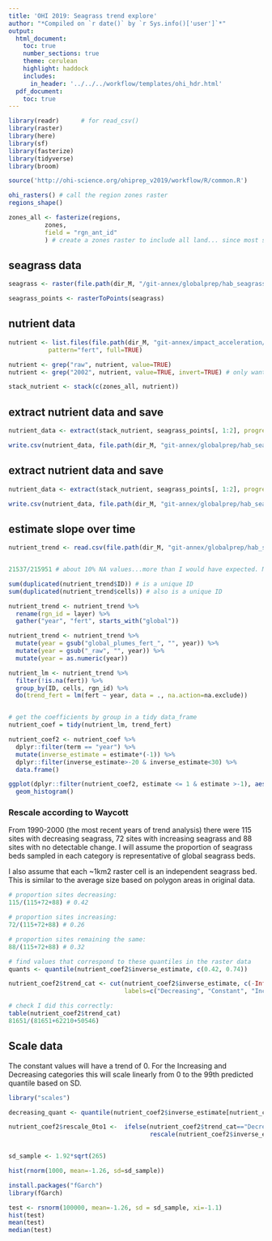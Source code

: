 ```yaml
---
title: 'OHI 2019: Seagrass trend explore'
author: "*Compiled on `r date()` by `r Sys.info()['user']`*"
output: 
  html_document:
    toc: true
    number_sections: true
    theme: cerulean
    highlight: haddock
    includes: 
      in_header: '../../../workflow/templates/ohi_hdr.html'
  pdf_document:
    toc: true
---
```



```r

library(readr)      # for read_csv()
library(raster)
library(here)
library(sf)
library(fasterize)
library(tidyverse)
library(broom)

source('http://ohi-science.org/ohiprep_v2019/workflow/R/common.R')

ohi_rasters() # call the region zones raster
regions_shape()

zones_all <- fasterize(regions,
          zones,
          field = "rgn_ant_id"
          ) # create a zones raster to include all land... since most salt marsh probably isn't in the eez
```

## seagrass data
```r

seagrass <- raster(file.path(dir_M, "/git-annex/globalprep/hab_seagrass/v2019/int/combined_pt_py_adjusted.tif"))

seagrass_points <- rasterToPoints(seagrass)

```


## nutrient data

```r

nutrient <- list.files(file.path(dir_M, "git-annex/impact_acceleration/stressors/land_based/int"),
           pattern="fert", full=TRUE)

nutrient <- grep("raw", nutrient, value=TRUE)
nutrient <- grep("2002", nutrient, value=TRUE, invert=TRUE) # only want 10 years of data

stack_nutrient <- stack(c(zones_all, nutrient))


```


## extract nutrient data and save

```r

nutrient_data <- extract(stack_nutrient, seagrass_points[, 1:2], progress="text", df=TRUE, cellnumbers=TRUE)

write.csv(nutrient_data, file.path(dir_M, "git-annex/globalprep/hab_seagrass/v2019/sg_trend/seagrass_cell_nutrients.csv"), row.names=FALSE)

```


## extract nutrient data and save

```r

nutrient_data <- extract(stack_nutrient, seagrass_points[, 1:2], progress="text", df=TRUE, cellnumbers=TRUE)

write.csv(nutrient_data, file.path(dir_M, "git-annex/globalprep/hab_seagrass/v2019/sg_trend/seagrass_cell_nutrients.csv"), row.names=FALSE)

```


## estimate slope over time

```r


nutrient_trend <- read.csv(file.path(dir_M, "git-annex/globalprep/hab_seagrass/v2019/sg_trend/seagrass_cell_nutrients.csv"))


21537/215951 # about 10% NA values...more than I would have expected. Might want to gapfill these.

sum(duplicated(nutrient_trend$ID)) # is a unique ID
sum(duplicated(nutrient_trend$cells)) # also is a unique ID

nutrient_trend <- nutrient_trend %>%
  rename(rgn_id = layer) %>%
  gather("year", "fert", starts_with("global"))

nutrient_trend <- nutrient_trend %>%
  mutate(year = gsub("global_plumes_fert_", "", year)) %>%
  mutate(year = gsub("_raw", "", year)) %>%
  mutate(year = as.numeric(year))

nutrient_lm <- nutrient_trend %>%
  filter(!is.na(fert)) %>%
  group_by(ID, cells, rgn_id) %>%
  do(trend_fert = lm(fert ~ year, data = ., na.action=na.exclude))


# get the coefficients by group in a tidy data_frame
nutrient_coef = tidy(nutrient_lm, trend_fert)

nutrient_coef2 <- nutrient_coef %>%
  dplyr::filter(term == "year") %>%
  mutate(inverse_estimate = estimate*(-1)) %>%
  dplyr::filter(inverse_estimate>-20 & inverse_estimate<30) %>%
  data.frame()

ggplot(dplyr::filter(nutrient_coef2, estimate <= 1 & estimate >-1), aes(x=estimate)) + 
  geom_histogram()


```


### Rescale according to Waycott

From 1990-2000 (the most recent years of trend analysis) there were 115 sites with decreasing seagrass, 72 sites with increasing seagrass and 88 sites with no detectable change.  I will assume the proportion of seagrass beds sampled in each category is representative of global seagrass beds.  

I also assume that each ~1km2 raster cell is an independent seagrass bed.  This is similar to the average size based on polygon areas in original data.

```r

# proportion sites decreasing:
115/(115+72+88) # 0.42

# proportion sites increasing:
72/(115+72+88) # 0.26

# proportion sites remaining the same:
88/(115+72+88) # 0.32

# find values that correspond to these quantiles in the raster data
quants <- quantile(nutrient_coef2$inverse_estimate, c(0.42, 0.74))

nutrient_coef2$trend_cat <- cut(nutrient_coef2$inverse_estimate, c(-Inf, quants[1], quants[2], Inf), 
                                labels=c("Decreasing", "Constant", "Increasing"))

# check I did this correctly:
table(nutrient_coef2$trend_cat)
81651/(81651+62210+50546)

```


## Scale data

The constant values will have a trend of 0.  For the Increasing and Decreasing categories this will scale linearly from 0 to the 99th predicted quantile based on SD.  

```r

library("scales")

decreasing_quant <- quantile(nutrient_coef2$inverse_estimate[nutrient_coef2$trend_cat=="Decreasing"], c(0.5))

nutrient_coef2$rescale_0to1 <-  ifelse(nutrient_coef2$trend_cat=="Decreasing", 
                                       rescale(nutrient_coef2$inverse_estimate[nutrient_coef2$trend_cat=="Decreasing"]), NA)


sd_sample <- 1.92*sqrt(265)

hist(rnorm(1000, mean=-1.26, sd=sd_sample))

install.packages("fGarch")
library(fGarch)

test <- rsnorm(100000, mean=-1.26, sd = sd_sample, xi=-1.1)
hist(test)
mean(test)
median(test)
```